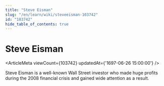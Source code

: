 ```yaml
---
title: "Steve Eisman"
slug: "/en/learn/wiki/steveeisman-103742"
id: "103742"
hide_table_of_contents: true
---
```



# Steve Eisman

<ArticleMeta viewCount={103742} updatedAt={'1697-06-26 15:00:00'} />

Steve Eisman is a well-known Wall Street investor who made huge profits during the 2008 financial crisis and gained wide attention as a result.
